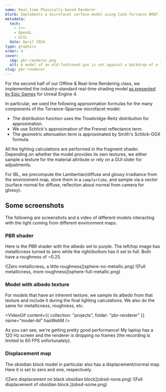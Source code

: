 ```yaml
---
name: Real-time Physically-based Renderer
blurb: Implements a microfacet surface model using Cook-Torrance BRDF. Performs importance sampling from environment maps for image-based lighting.
metadata:
  tech:
    - C++
    - OpenGL
    - GLSL
  date: April 2024
type: graphics
order: 4
cover:
  img: pbr-renderer.png
  alt: A model of an old-fashioned gun is set against a backdrop of a lake.
slug: pbr-renderer
---
```



For the second half of our Offline & Real-time Rendering class, we implemented the industry-standard real-time shading model [as presented by Epic Games](https://cdn2.unrealengine.com/Resources/files/2013SiggraphPresentationsNotes-26915738.pdf) for Unreal Engine 4.

In particular, we used the following approximation formulas for the many components of the Torrance-Sparrow microfacet model:

- The distribution function uses the Trowbridge-Reitz distribution for approximation.
- We use Schlick's approximation of the Fresnel reflectance term.
- The geometric attenuation term is approximated by Smith's Schlick-GGX formula.

All the lighting calculations are performed in the fragment shader. Depending on whether the model provides its own textures, we either sample a texture for the material attribute or rely on a GUI slider for adjustments.

For IBL, we precompute the Lambertian/diffuse and glossy irradiance from the environment map, store them in a `samplerCube`, and sample via a vector (surface normal for diffuse, reflection about normal from camera for glossy).

## Some screenshots

The following are screenshots and a video of different models interacting with the light coming from different environment maps.

### PBR shader

Here is the PBR shader with the albedo set to purple. The left/top image has metallicness turned to zero while the right/bottom has it set to full. Both have a roughness of ~0.25.

<div class="grid grid-cols-1 gap-pad 480:grid-cols-2">
  ![Zero metallicness, a little roughness](sphere-no-metallic.png) ![Full
  metallicness, more roughness](sphere-full-metallic.png)
</div>

### Model with albedo texture

For models that have an inherent texture, we sample its albedo from that texture and include it during the final lighting calculations. We also do the same for metallicness, roughness, etc.

<VideoGif
  content={{ collection: "projects", folder: "pbr-renderer" }}
  name="model-ibl"
  hasWebM
/>

As you can see, we're getting pretty good performance! My laptop has a 120 Hz screen and the renderer is dropping no frames (the recording is limited to 60 FPS unfortunately).

### Displacement map

The obsidian block model in particular also has a displacement/normal map. Here it is set to zero and one, respectively.

<div class="grid grid-cols-1 gap-pad 480:grid-cols-2">
  ![Zero displacement on black obsidian block](obsd-none.png) ![Full
  displacement of obsidian block.](obsd-some.png)
</div>
